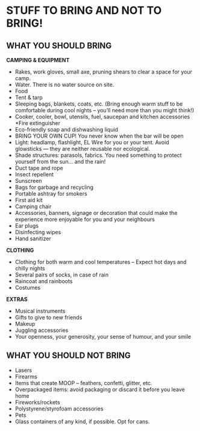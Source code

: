 # STUFF TO BRING AND NOT TO BRING! {-}

<h2><span>WHAT YOU SHOULD BRING</span></h2>

**CAMPING & EQUIPMENT** 

* Rakes, work gloves, small axe, pruning shears to clear a space for your camp. 
* Water. There is no water source on site.
* Food
* Tent & tarp
* Sleeping bags, blankets, coats, etc. (Bring enough warm stuff to be comfortable during cool nights -- you’ll need more than you might think!) 
* Cooker, cooler, bowl, utensils, fuel, saucepan and kitchen accessories
*Fire extinguisher
* Eco-friendly soap and dishwashing liquid
* BRING YOUR OWN CUP! You never know when the bar will be open
* Light: headlamp, flashlight, EL Wire for you or your tent. Avoid glowsticks — they are neither reusable nor ecological. 
* Shade structures: parasols, fabrics. You need something to protect yourself from the sun… and the rain!
* Duct tape and rope
* Insect repellent
* Sunscreen
* Bags for garbage and recycling
* Portable ashtray for smokers
* First aid kit
* Camping chair
* Accessories, banners, signage or decoration that could make the experience more enjoyable for you and your neighbours
* Ear plugs
* Disinfecting wipes
* Hand sanitizer



**CLOTHING**

* Clothing for both warm and cool temperatures – Expect hot days and chilly nights
* Several pairs of socks, in case of rain
* Raincoat and rainboots
* Costumes



**EXTRAS**

* Musical instruments
* Gifts to give to new friends
* Makeup
* Juggling accessories
* Your openness, your generosity, your sense of humour, and your smile


<h2><span> WHAT YOU SHOULD NOT BRING </span></h2>  

* Lasers
* Firearms
* Items that create MOOP – feathers, confetti, glitter, etc.
* Overpackaged items: avoid packaging or discard it before you leave home
* Fireworks/rockets
* Polystyrene/styrofoam accessories
* Pets
* Glass containers of any kind, if possible. Opt for cans.


